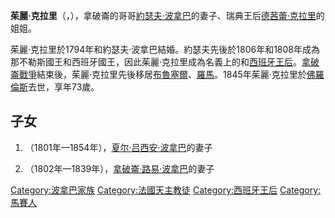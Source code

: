 {{Unreferenced|time=2020-09-25T01:54:58+00:00}}
{{Infobox royalty|consort=yes
| name         = 茱麗·克拉里
| image        = Julie Clary.jpg
| succession   = 那不勒斯王后
| reign        = 1806年3月30日 — 1808年6月6日
| succession1  = 西班牙王后
| reign1       = 1808年6月8日 — 1813年12月11日
| birth_date   = 1771年12月26日
| birth_place  = [[法蘭西王國|法蘭西王國]][[馬賽|馬賽]]
| death_date   = {{Death date and age|1845|4|7|1771|12|26|df=y}}
| death_place  = [[托斯卡納大公國|托斯卡納大公國]][[佛羅倫斯|佛羅倫斯]]
| burial_place = [[圣十字圣殿_(佛罗伦萨)|聖十字聖殿]]
| father       = [[法蘭索瓦·克拉里|法蘭索瓦·克拉里]]
| mother       = [[法蘭索瓦絲·索米|法蘭索瓦絲·索米]]
| religion     = [[羅馬天主教|羅馬天主教]]
}}
'''茱麗·克拉里'''（{{lang-fr|Julie Clary}}，{{bd|1771年|12月26日|1845年|4月7日}}），拿破崙的哥哥[[約瑟夫·波拿巴|約瑟夫·波拿巴]]的妻子、瑞典王后[[德茜蕾·克拉里|德茜蕾·克拉里]]的姐姐。

茱麗·克拉里於1794年和約瑟夫·波拿巴結婚。約瑟夫先後於1806年和1808年成為那不勒斯國王和西班牙國王，因此茱麗·克拉里成為名義上的{{le|那不勒斯王后|List of consorts of Naples}}和[[西班牙君主配偶列表|西班牙王后]]。[[拿破崙戰爭|拿破崙戰爭]]結束後，茱麗·克拉里先後移居[[布魯塞爾|布魯塞爾]]、[[羅馬|羅馬]]。1845年茱麗·克拉里於[[佛羅倫斯|佛羅倫斯]]去世，享年73歲。

== 子女 ==
# {{le|策奈德·波拿巴|Zénaïde Bonaparte}}（1801年—1854年），[[夏尔·吕西安·波拿巴|夏尔·吕西安·波拿巴]]的妻子
# {{le|夏洛特·波拿巴|Charlotte Bonaparte}}（1802年—1839年），[[拿破崙·路易·波拿巴|拿破崙·路易·波拿巴]]的妻子

{{DEFAULTSORT:Clary, Julie}}
[[Category:波拿巴家族|Category:波拿巴家族]]
[[Category:法國天主教徒|Category:法國天主教徒]]
[[Category:西班牙王后|Category:西班牙王后]]
[[Category:馬賽人|Category:馬賽人]]